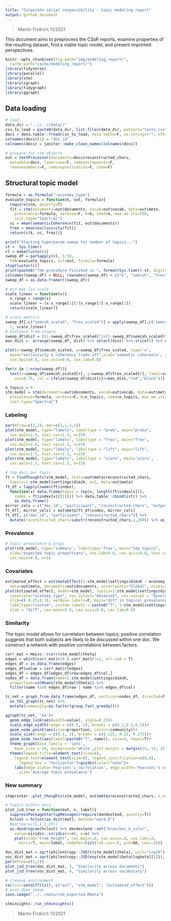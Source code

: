 ```yaml
---
title: "Corporate social responsibility - topic modeling report"
output: github_document
---
```


> Martin Fridrich 11/2021

This document aims to preprocess the CSsR reports, examine properties of the resulting dataset, find a viable topic model, and present imprinted perspectives.

```r
knitr::opts_chunk$set(fig.path="img/modeling_report/",
  cache.path="cache/modeling_report/")
library(tidyverse)
library(parallel)
library(stm)
library(igraph)
library(tidygraph)
library(ggraph)
```

## Data loading

```r
# load
data_dir = "..//..//data//"
csv_to_load = paste0(data_dir, list.files(data_dir, pattern="texts.csv"))
docs = data.table::fread(csv_to_load, data.table=F, na.strings="", nThread=4)
colnames(docs)[1] = "doc_id"
colnames(docs) = janitor::make_clean_names(colnames(docs))

# prepare for stm objects
out = textProcessor(documents=docs$reconstructed_chars,
  metadata=docs, lowercase=F, removestopwords=F,
  removenumbers=F, removepunctuation=F, stem=F)
```

## Structural topic model

```r
formula = as.formula("~economy_type")
evaluate_topics = function(k, out, formula){
  require(stm, quietly=T)
  fit = stm(documents=out$documents, vocab=out$vocab, data=out$meta,
    prevalence=formula, verbose=F, K=k, seed=k, max.em.its=750,
    init.type="Spectral")
  sc = mean(semanticCoherence(fit, out$documents))
  frex = mean(exclusivity(fit))
  return(c(k, sc, frex))}

print("Starting hyperparam sweep for number of topics...")
st =  Sys.time()
cl = makeCluster(4)
sweep_df = parSapply(cl, 5:50,
  FUN=evaluate_topics, out=out, formula=formula)
stopCluster(cl)
print(paste0("The procedure finished in ", format(Sys.time()-st, digits=2) ,"."))
colnames(sweep_df) = NULL; rownames(sweep_df) = c("k", "semcoh", "frex");
sweep_df = as.data.frame(t(sweep_df))
```

```r
# min-max lin scale
scale_linear = function(x){
  x_range = range(x)
  scale_linear = (x-x_range[1])/(x_range[2]-x_range[1])
  return(scale_linear)}

# scale metrics
sweep_df[,c("semcoh_scaled", "frex_scaled")] = apply(sweep_df[,c('semcoh','frex')],
  2, scale_linear)
# distance from utopia
sweep_df$dist = ((1-sweep_df$frex_scaled)^2+(1-sweep_df$semcoh_scaled)^2)^(1/2)
max_dist =  arrange(sweep_df, dist) %>% select(dist) %>% slice(5) %>% unlist()

plot(x=sweep_df$semcoh_scaled, y=sweep_df$frex_scaled, type='n',
  main="exclusivity & coherence trade-off",xlab='semantic coherence', ylab='frex',
  cex.main=0.8, cex.axis=0.8, cex.lab=0.8)

for(r in 1:nrow(sweep_df)){
  text(x=sweep_df$semcoh_scaled[r], y=sweep_df$frex_scaled[r], label=sweep_df$k[r],
    cex=0.75, col = ifelse(sweep_df$dist[r]<=max_dist,"red","black"))}
```

```r
n_topics = 8
stm_model = stm(documents=out$documents, vocab=out$vocab, data=out$meta,
  prevalence=formula, verbose=F, K=n_topics, seed=n_topics, max.em.its=750,
  init.type="Spectral")
```

### Labeling

```r
par(mfrow=c(2,2), mar=c(1,1,1,1))
plot(stm_model, type="labels", labeltype = "prob", main="proba",
  cex.main=1.5, text.cex=1.3, n=15)
plot(stm_model, type="labels", labeltype = "frex", main="frex",
  cex.main=1.5, text.cex=1.3, n=15)
plot(stm_model, type="labels", labeltype = "lift", main="lift",
  cex.main=1.5, text.cex=1.3, n=15)
plot(stm_model, type="labels", labeltype = "score", main="score",
  cex.main=1.5, text.cex=1.3, n=15)
```

```r
# top docs per topic
ft = findThoughts(stm_model, texts=out$meta$reconstructed_chars,
  topics=1:stm_model$settings$dim$K, n=3, meta=out$meta)
ft_df = lapply(names(ft$index),
  function(x) data.frame(topic = rep(x, length(ft$index[x])),
    index = ft$index[x][[1]])) %>% data.table::rbindlist() %>%
    as.data.frame()
mirror_cols = c("doc_id", "participant", "reconstructed_chars", "output_chars", "economy_type")
ft_df[, mirror_cols] = out$meta[ft_df$index, mirror_cols]
ft_df[, c("doc_id", "participant", "reconstructed_chars")] %>%
  mutate(reconstructed_chars=substr(reconstructed_chars,1,200)) %>% as_tibble()
```

### Prevalence

```r
# topic prevalence & props
plot(stm_model, type='summary', labeltype='frex', main="top topics",
  xlab="expected topic proportions", cex.lab=0.8, cex.axis=0.8, text.cex=0.8,
  cex.main=0.8, n=5)
```

### Covariates

```r
estimated_effect = estimateEffect(1:stm_model$settings$dim$K ~ economy_type, stm_model,
  meta=out$meta, documents=out$documents, uncertainty="Global", nsims=250)
plot(estimated_effect, model=stm_model, topics=1:stm_model$settings$dim$K, method="difference",
  covariate="economy_type", cov.value1="Advanced", cov.value2 = "Developing",
  xlim=c(-0.15,0.1), verbose.labels=F, main="diff in topical prevalence between adv & dev economies",
  labeltype="custom", custom.labels = paste0("T", 1:stm_model$settings$dim$K),
  xlab = "diff", cex.main=0.8, cex.axis=0.8, cex.lab=0.8)
```

### Similarity

The topic model allows for correlation between topics; positive correlation suggests that both subjects are likely to be discussed within one doc. We construct a network with positive correlations between factors.

```r
corr_mat = Hmisc::rcorr(stm_model$theta)
edges = which(corr_mat$r>0 & corr_mat$r!=1, arr.ind = T)
edges_df = as.data.frame(edges)
edges_df$value = corr_mat$r[edges]
edges_df = edges_df[edges_df$row>edges_df$col,]
nodes_df = data.frame(name=1:stm_model$settings$dim$K,
  proportion=colMeans(stm_model$theta)) %>%
  filter(name %in% edges_df$row | name %in% edges_df$col)

tc_net = graph_from_data_frame(edges_df, vertices=nodes_df, directed=F) %>%
  as_tbl_graph(tc_net) %>%
  mutate(community=as.factor(group_fast_greedy()))

ggraph(tc_net, 'kk')+
  geom_edge_link(aes(width=value), alpha=0.25)+
  scale_edge_width(range = c(0.5, 2), breaks = c(0.1,0.2,0.3))+
  geom_node_point(aes(size=proportion, colour=community))+
  scale_size(range = c(0.5, 2), breaks = c(0.125, 0.15, 0.175))+
  geom_node_text(aes(label=paste0("T", name)), size=4, repel=T)+
  theme_graph(base_family = 'sans',
    base_size = 10, background='white',plot_margin = margin(15, 15, 15, 15))+
  theme(legend.title=element_text(size=8),
    legend.text=element_text(size=8), legend.justification=c(0,0),
      legend.box = "horizontal")+guides(color="none")+
    labs(edge_alpha='Pearson\'s correlation', edge_width='Pearson\'s correlation',
      size='Average topic prevalance')
```

### New summary

```r
stmprinter::plot_thoughts(stm_model, out$meta$reconstructed_chars, n_sentences=25, split_width=62, cutoff = 190)
```

```r
# topics within docs
plot_jsd_tree = function(mat, n, label){
  suppressPackageStartupMessages(require(dendextend, quietly=T))
  hclust = hclust(as.dist(mat), method="ward.D")
  #par(mar=c(5,1,1,20))
  as.dendrogram(hclust) %>% dendextend::set("branches_k_color",
    value=viridis::viridis(n=n), k=n) %>%
    plot(xlab="tree height", cex.main=.8, cex.axis=.8, cex.lab=.8,
      horiz=T, main=label, nodePar=list(lab.cex=.8, pch=NA, cex=.8))}

doc_dist_mat = sqrt(philentropy::JSD(t(stm_model$theta), unit="log10"))
voc_dist_mat = sqrt(philentropy::JSD(exp(stm_model$beta$logbeta[[1]]), unit="log10"))
par(mfrow=c(1,2))
plot_jsd_tree(doc_dist_mat, 3, "Similarity across documents")
plot_jsd_tree(voc_dist_mat, 4, "Similarity across vocabulary")
```

```r
# cleanup environment
rm(list=setdiff(ls(), c("out", "stm_model", "estimated_effect")))
# push down image
save.image("../../data/stm_exported.RData")
```

```r
stminsights::run_stminsights()
```

> Martin Fridrich 11/2021